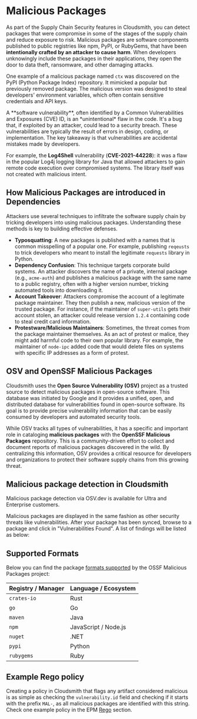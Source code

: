 

# Malicious Packages

As part of the Supply Chain Security features in Cloudsmith, you can detect packages that were compromise in some of the stages of the supply chain and reduce exposure to risk. Malicious packages are software components published to public registries like npm, PyPI, or RubyGems, that have been **intentionally crafted by an attacker to cause harm**. When developers unknowingly include these packages in their applications, they open the door to data theft, ransomware, and other damaging attacks.

One example of a malicious package named `ctx` was discovered on the PyPI (Python Package Index) repository. It mimicked a popular but previously removed package. The malicious version was designed to steal developers' environment variables, which often contain sensitive credentials and API keys.

<Note variant="note" headline="Software Vulnerability (CVE) vs. Malicious Package">
A **software vulnerability**, often identified by a Common Vulnerabilities and Exposures (CVE) ID, is an *unintentional* flaw in the code. It's a bug that, if exploited by an attacker, could lead to a security breach. These vulnerabilities are typically the result of errors in design, coding, or implementation. The key takeaway is that vulnerabilities are accidental mistakes made by developers. 

For example, the **Log4Shell** vulnerability (**CVE-2021-44228**): it was a flaw in the popular Log4j logging library for Java that allowed attackers to gain  remote code execution over compromised systems. The library itself was not created with malicious intent.
</Note>

## How Malicious Packages are introduced in Dependencies

Attackers use several techniques to infiltrate the software supply chain by tricking developers into using malicious packages. Understanding these methods is key to building effective defenses.

- **Typosquatting**: A new packages is published with a names that is common misspelling of a popular one. For example, publishing `reqeusts` to trick developers who meant to install the legitimate `requests` library in Python.
- **Dependency Confusion**: This technique targets corporate build systems. An attacker discovers the name of a private, internal package (e.g., `acme-auth`) and publishes a malicious package with the same name to a public registry, often with a higher version number, tricking automated tools into downloading it.
- **Account Takeover**: Attackers compromise the account of a legitimate package maintainer. They then publish a new, malicious version of the trusted package. For instance, if the maintainer of `super-utils` gets their account stolen, an attacker could release version `1.2.4` containing code to steal credit card information.
- **Protestware/Malicious Maintainers**: Sometimes, the threat comes from the package maintainer themselves. As an act of protest or malice, they might add harmful code to their own popular library. For example, the maintainer of `node-ipc` added code that would delete files on systems with specific IP addresses as a form of protest.

## OSV and OpenSSF Malicious Packages

Cloudsmith uses the **Open Source Vulnerability (OSV)** project as a trusted source to detect malicious packages in open-source software. This database was initiated by Google and it provides a unified, open, and distributed database for vulnerabilities found in open-source software. Its goal is to provide precise vulnerability information that can be easily consumed by developers and automated security tools.

While OSV tracks all types of vulnerabilities, it has a specific and important role in cataloging **malicious packages** with the **OpenSSF Malicious Packages** repository. This is a community-driven effort to collect and document reports of malicious packages discovered in the wild. By centralizing this information, OSV provides a critical resource for developers and organizations to protect their software supply chains from this growing threat.

## Malicious package detection in Cloudsmith

<Note variant="note" headline="Plans">
Malicious package detection via OSV.dev is available for Ultra and Enterprise customers.
</Note>

Malicious packages are displayed in the same fashion as other security threats like vulnerabilities. After your package has been synced, browse to a package and click in "Vulnerabilities Found". A list of findings will be listed as below:

<BlockImage src={vuln_list} alt=""></BlockImage>

## Supported Formats

Below you can find the package [formats supported](https://github.com/ossf/malicious-packages/tree/main/osv/malicious) by the OSSF Malicious Packages project:

| Registry / Manager | Language / Ecosystem |
| ------------------ | -------------------- |
| `crates-io`        | Rust                 |
| `go`               | Go                   |
| `maven`            | Java                 |
| `npm`              | JavaScript / Node.js |
| `nuget`            | .NET                 |
| `pypi`             | Python               |
| `rubygems`         | Ruby                 |

## Example Rego policy

Creating a policy in Cloudsmith that flags any artifact considered malicious is as simple as checking the `vulnerability.id` field and checking if it starts with the prefix `MAL-`, as all malicious packages are identified with this string. Check one example policy in the EPM [Rego](./epm/rego) section.